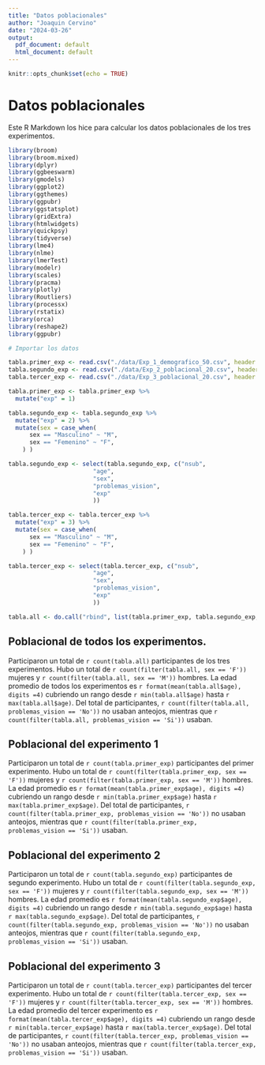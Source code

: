 ```yaml
---
title: "Datos poblacionales"
author: "Joaquin Cervino"
date: "2024-03-26"
output:
  pdf_document: default
  html_document: default
---
```


```r
knitr::opts_chunk$set(echo = TRUE)
```

# Datos poblacionales

Este R Markdown los hice para calcular los datos poblacionales de los tres experimentos.

```r
library(broom)
library(broom.mixed)
library(dplyr)
library(ggbeeswarm)
library(gmodels)
library(ggplot2)
library(ggthemes)
library(ggpubr)
library(ggstatsplot)
library(gridExtra)
library(htmlwidgets)
library(quickpsy)
library(tidyverse)
library(lme4)
library(nlme)
library(lmerTest)
library(modelr)
library(scales) 
library(pracma)
library(plotly)
library(Routliers)
library(processx)
library(rstatix)
library(orca)
library(reshape2)
library(ggpubr)
```




```r
# Importar los datos

tabla.primer_exp <- read.csv("./data/Exp_1_demografico_50.csv", header = TRUE, sep = ' ', stringsAsFactors = TRUE)
tabla.segundo_exp <- read.csv("./data/Exp_2_poblacional_20.csv", header = TRUE, sep = ' ', stringsAsFactors = TRUE)
tabla.tercer_exp <- read.csv("./data/Exp_3_poblacional_20.csv", header = TRUE, sep = ' ', stringsAsFactors = TRUE)

tabla.primer_exp <- tabla.primer_exp %>%
  mutate("exp" = 1)

tabla.segundo_exp <- tabla.segundo_exp %>%
  mutate("exp" = 2) %>%
  mutate(sex = case_when(
      sex == "Masculino" ~ "M",
      sex == "Femenino" ~ "F",
    ) )

tabla.segundo_exp <- select(tabla.segundo_exp, c("nsub",
                        "age",
                        "sex",
                        "problemas_vision",
                        "exp"
                        ))

tabla.tercer_exp <- tabla.tercer_exp %>%
  mutate("exp" = 3) %>%
  mutate(sex = case_when(
      sex == "Masculino" ~ "M",
      sex == "Femenino" ~ "F",
    ) )

tabla.tercer_exp <- select(tabla.tercer_exp, c("nsub",
                        "age",
                        "sex",
                        "problemas_vision",
                        "exp"
                        ))

tabla.all <- do.call("rbind", list(tabla.primer_exp, tabla.segundo_exp, tabla.tercer_exp))


```

## Poblacional de todos los experimentos.

Participaron un total de `r count(tabla.all)` participantes de los tres experimentos. Hubo un total de `r count(filter(tabla.all, sex == 'F'))` mujeres y `r count(filter(tabla.all, sex == 'M'))` hombres.
La edad promedio de todos los experimentos es `r format(mean(tabla.all$age), digits =4)` cubriendo un rango desde `r min(tabla.all$age)` hasta `r max(tabla.all$age)`. Del total de participantes,
`r count(filter(tabla.all, problemas_vision == 'No'))` no usaban anteojos, mientras que `r count(filter(tabla.all, problemas_vision == 'Si'))` usaban.


## Poblacional del experimento 1

Participaron un total de `r count(tabla.primer_exp)` participantes del primer experimento. Hubo un total de `r count(filter(tabla.primer_exp, sex == 'F'))` mujeres y `r count(filter(tabla.primer_exp, sex == 'M'))` hombres. 
La edad promedio es `r format(mean(tabla.primer_exp$age), digits =4)` cubriendo un rango desde `r min(tabla.primer_exp$age)` hasta `r max(tabla.primer_exp$age)`. Del total de participantes,
`r count(filter(tabla.primer_exp, problemas_vision == 'No'))` no usaban anteojos, mientras que `r count(filter(tabla.primer_exp, problemas_vision == 'Si'))` usaban.

## Poblacional del experimento 2

Participaron un total de `r count(tabla.segundo_exp)` participantes de segundo experimento. Hubo un total de `r count(filter(tabla.segundo_exp, sex == 'F'))` mujeres y `r count(filter(tabla.segundo_exp, sex == 'M'))` hombres. 
La edad promedio es `r format(mean(tabla.segundo_exp$age), digits =4)` cubriendo un rango desde `r min(tabla.segundo_exp$age)` hasta `r max(tabla.segundo_exp$age)`. Del total de participantes,
`r count(filter(tabla.segundo_exp, problemas_vision == 'No'))` no usaban anteojos, mientras que `r count(filter(tabla.segundo_exp, problemas_vision == 'Si'))` usaban.

## Poblacional del experimento 3

Participaron un total de `r count(tabla.tercer_exp)` participantes del tercer experimento. Hubo un total de `r count(filter(tabla.tercer_exp, sex == 'F'))` mujeres y `r count(filter(tabla.tercer_exp, sex == 'M'))` hombres. 
La edad promedio del tercer experimento es `r format(mean(tabla.tercer_exp$age), digits =4)` cubriendo un rango desde `r min(tabla.tercer_exp$age)` hasta `r max(tabla.tercer_exp$age)`. Del total de participantes,
`r count(filter(tabla.tercer_exp, problemas_vision == 'No'))` no usaban anteojos, mientras que `r count(filter(tabla.tercer_exp, problemas_vision == 'Si'))` usaban.
